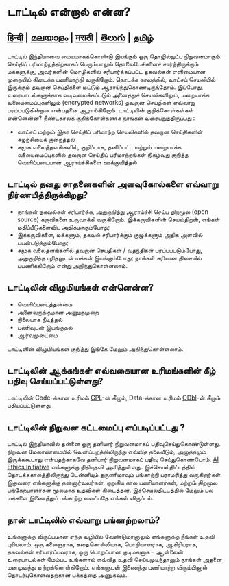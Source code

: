 # டாட்டில் என்றால் என்ன? 

## [हिन्दी](https://github.com/tattle-made/website/blob/master/src/pages/lang/hindi/faq_hindi.mdx) | [മലയാളം](https://github.com/tattle-made/website/blob/master/src/pages/lang/malayalam/faq_malayalam.mdx) | [मराठी](https://github.com/tattle-made/website/blob/master/src/pages/lang/marathi/faq_marathi.mdx) | [తెలుగు](https://github.com/tattle-made/website/blob/master/src/pages/lang/telugu/faq_telugu.mdx) | [தமிழ்](https://github.com/tattle-made/website/blob/master/src/pages/lang/tamil/faq_tamil.mdx)

டாட்டில் இந்தியாவை மையமாகக்கொண்டு இயங்கும் ஒரு தொழில்நுட்ப நிறுவனமாகும். செய்திப் பரிமாற்றத்திற்காகப் பெரும்பாலும் தொலைபேசிகளைச் சார்ந்திருக்கும் மக்களுக்கு, அவர்களின் மொழிகளில் சரிபார்க்கப்பட்ட தகவல்கள் எளிமையான முறையில் கிடைக்க பணியாற்றி வருகிறோம். தொடக்க காலத்தில், வாட்சப் செயலியில் இருக்கும் தவறான செய்திகளை மட்டும் ஆராய்ந்துகொண்டிருந்தோம். இப்போது, உரையாடல்களுக்காக வடிவமைக்கப்படும் அனைத்துச் செயலிகளிலும், மறையாக்க வலையமைப்புகளிலும் (encrypted networks) தவறான செய்திகள் எவ்வாறு பரப்பபடுகின்றன என்பதனை ஆராய்கிறோம். 
டாட்டிலின் குறிக்கோள்கள்கள் என்னென்ன? 
நீண்டகாலக் குறிக்கோள்களாக நாங்கள் வரையறுத்திருப்பது : 

  *	வாட்சப் மற்றும் இதர செய்திப் பரிமாற்ற செயலிகளில் தவறான செய்திகளின் சுழற்சியைக் குறைத்தல்
  *	சமூக வலைத்தளங்களில், குறிப்பாக, தனிப்பட்ட மற்றும் மறையாக்க வலையமைப்புகளில் தவறான செய்திப் பரிமாற்றங்கள் நிகழ்வது குறித்த வெளிப்படையான ஆராய்ச்சிகளை ஊக்குவித்தல் 
  
## டாட்டில் தனது சாதனைகளின் அளவுகோல்களை எவ்வாறு நிர்ணயித்திருக்கிறது? 
* நாங்கள் தகவல்கள் சரிபார்க்க, அதுகுறித்து ஆராய்ச்சி செய்ய திறமூல (open source) கருவிகளை உருவாக்கி வருகிறோம். இக்கருவிகளின் செயல்திறன், எங்கள் மதிப்பீடுகளைவிட அதிகமாகும்போது; 
* இக்கருவிகளை, மக்களும், தகவல் சரிபார்க்கும் குழுக்களும் அதிக அளவில் பயன்படுத்தும்போது; 
* சமூக வலைதளங்களில் தவறான செய்திகள் / வதந்திகள் பரப்பப்படும்போது, அதுகுறித்த புரிதலுடன் மக்கள் இயங்கும்போது; 
நாங்கள் சரியான திசையில் பயணிக்கிறோம் என்று அறிந்துகொள்ளலாம். 

## டாட்டிலின் விழுமியங்கள் என்னென்ன? 
*	வெளிப்படைத்தன்மை 
*	அனைவருக்குமான அணுகுமுறை 
*	நிலையாக நீடித்தல்
*	பணிவுடன் இயங்குதல் 
*	ஆர்வமுடைமை 

டாட்டிளின் விழுமியங்கள் குறித்து இங்கே மேலும் அறிந்துகொள்ளலாம். 

## டாட்டிலின் ஆக்கங்கள் எவ்வகையான உரிமங்களின் கீழ் பதிவு செய்யப்பட்டுள்ளது?

டாட்டிலின் Code-க்கான உரிமம் [GPL](https://www.gnu.org/licenses/gpl-3.0.en.html)-ன் கீழும், Data-க்கான உரிமம் [ODbl](https://opendatacommons.org/licenses/odbl/)-ன் கீழும் பதியப்பட்டுள்ளது.

## டாட்டிலின் நிறுவன கட்டமைப்பு எப்படிப்பட்டது ? 
டாட்டில் இந்தியாவில் தன்னை ஒரு தனியார் நிறுவனமாகப் பதிவுசெய்துகொண்டுள்ளது. நிறுவன மேலாண்மையில் வெளிப்புறத்திலிருந்து எவ்வித தலையீடும், அழுத்தமும் இருக்ககூடாது என்பதற்காகவே தனியார் நிறுவனமாகப் பதிவு செய்துகொண்டோம். [AI Ethics Initiative](https://aiethicsinitiative.org/news/2019/3/12/announcing-the-winners-of-the-ai-and-the-news-open-challenge) எங்களுக்கு நிதியுதவி அளித்துள்ளது. 
இச்செயல்திட்டத்தில் தொடக்ககாலத்திலிருந்து டென்னியும் தருணிமாவும் பங்காற்றி பராமரித்து வருகிறார்கள். இதுவரை எங்களுக்கு தன்னார்வலர்கள், குறுகிய கால பணியாளர்கள், மற்றும் திறமூல பங்கேற்பாளர்கள் மூலமாக உதவிகள் கிடைத்தன. இச்செயல்திட்டத்தில் மேலும் பல மக்களை இணைத்துப் பங்காற்ற வைப்பதே எங்கள் விருப்பம். 

## நான் டாட்டிலில் எவ்வாறு பங்காற்றலாம்? 
உங்களுக்கு விருப்பமான எந்த வழியில் வேண்டுமானாலும் எங்களுக்கு நீங்கள் உதவி புரியலாம். ஒரு கலைஞராக, கதைசொல்லியாக, பொறியாளராக, ஆசிரியராக, தகவல்கள் சரிபார்ப்பவராக, ஒரு பொறுப்பான குடிமகனாக – ஆன்லைன் உரையாடல்கள் மேம்பட உங்களால் எவ்வித உதவி செய்யமுடிந்தாலும் நாங்கள் அதனை மனமுவந்து ஏற்றுக்கொள்கிறோம். எங்களுடன் இணைந்து பணியாற்ற விரும்பினால் தொடர்புகொள்வதற்கான பக்கத்தை அணுகவும்.  
